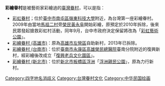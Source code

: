 '''彩繪眷村'''是被藝術家彩繪過的[[臺灣|臺灣]][[眷村|眷村]]，可以是指：

*[[彩虹眷村|彩虹眷村]]；位於[[臺中市|臺中市]][[南屯區|南屯區]][[嶺東科技大學|嶺東科技大學]]附近，為台灣第一座彩繪眷村。2009年由當地[[馬祖二村|馬祖二村]]旁[[榮民|榮民]][[黃永阜|黃永阜]]開始彩繪，原預定於2010年拆除，後來民眾發起搶救彩虹村活動，同年9月，台中市政府決定保留將改為「[[彩虹藝術公園|彩虹藝術公園]]」。
*[[彩繪眷村_(高雄市)|彩繪眷村 (高雄市)]]：原為[[高雄市|高雄市]][[左營區|左營區]]自助新村，2013年已拆除。
*[[彩繪眷村_(台南市)|彩繪眷村 (台南市)]]：位於[[臺南市|臺南市]][[永康區|永康區]][[高雄榮民總醫院|高雄榮民總醫院]]臺南分院附近的復興新村，經彩繪後改成立「[[復興老兵文化園區|復興老兵文化園區]]」。
*[[彩繪眷村_(新北市)|彩繪眷村 (新北市)]]：位於[[新北市|新北市]][[板橋區_(新北市)|板橋區]][[浮洲|浮洲]]「[[浮洲親民公園|浮洲親民公園]]」，原為力行新村。

{{消歧義}}

[[Category:四字地名消歧义|Category:四字地名消歧义]]
[[Category:台灣眷村文化|Category:台灣眷村文化]]
[[Category:中华民国绘画|Category:中华民国绘画]]
